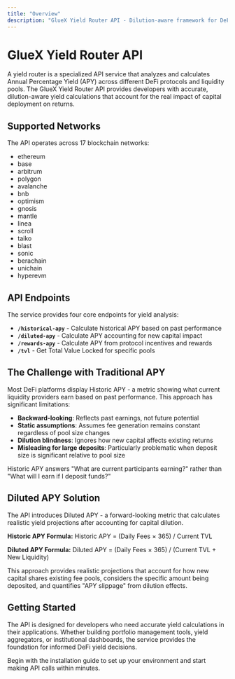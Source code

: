 ```yaml
---
title: "Overview"
description: "GlueX Yield Router API - Dilution-aware framework for DeFi yield optimization across 17+ blockchain networks"
---
```


# GlueX Yield Router API

A yield router is a specialized API service that analyzes and calculates Annual Percentage Yield (APY) across different DeFi protocols and liquidity pools. The GlueX Yield Router API provides developers with accurate, dilution-aware yield calculations that account for the real impact of capital deployment on returns.

## Supported Networks

The API operates across 17 blockchain networks:

- ethereum
- base  
- arbitrum
- polygon
- avalanche
- bnb
- optimism
- gnosis
- mantle
- linea
- scroll
- taiko
- blast
- sonic
- berachain
- unichain
- hyperevm

## API Endpoints

The service provides four core endpoints for yield analysis:

- **`/historical-apy`** - Calculate historical APY based on past performance
- **`/diluted-apy`** - Calculate APY accounting for new capital impact
- **`/rewards-apy`** - Calculate APY from protocol incentives and rewards
- **`/tvl`** - Get Total Value Locked for specific pools

## The Challenge with Traditional APY

Most DeFi platforms display Historic APY - a metric showing what current liquidity providers earn based on past performance. This approach has significant limitations:

- **Backward-looking**: Reflects past earnings, not future potential
- **Static assumptions**: Assumes fee generation remains constant regardless of pool size changes
- **Dilution blindness**: Ignores how new capital affects existing returns
- **Misleading for large deposits**: Particularly problematic when deposit size is significant relative to pool size

Historic APY answers "What are current participants earning?" rather than "What will I earn if I deposit funds?"

## Diluted APY Solution

The API introduces Diluted APY - a forward-looking metric that calculates realistic yield projections after accounting for capital dilution.

**Historic APY Formula:**
Historic APY = (Daily Fees × 365) / Current TVL

**Diluted APY Formula:**
Diluted APY = (Daily Fees × 365) / (Current TVL + New Liquidity)

This approach provides realistic projections that account for how new capital shares existing fee pools, considers the specific amount being deposited, and quantifies "APY slippage" from dilution effects.

## Getting Started

The API is designed for developers who need accurate yield calculations in their applications. Whether building portfolio management tools, yield aggregators, or institutional dashboards, the service provides the foundation for informed DeFi yield decisions.

Begin with the installation guide to set up your environment and start making API calls within minutes.
